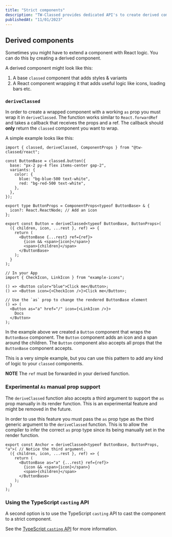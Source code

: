 ```yaml
---
title: "Strict components"
description: "TW-Classed provides dedicated API's to create derived components to extend a classed component with additional functionality, without losing the ability to use the 'as' prop."
publishedAt: "11/01/2023"
---
```


## Derived components

Sometimes you might have to extend a component with React logic. You can do this by creating a derived component.

A derived component might look like this:

1. A base `classed` component that adds styles & variants
2. A React component wrapping it that adds useful logic like icons, loading bars etc.

### `deriveClassed`

In order to create a wrapped component with a working `as` prop you must wrap it in `deriveClassed`. The function works similar to `React.forwardRef` and takes a callback that receives the props and a ref. The callback should **only** return the `classed` component you want to wrap.

A simple example looks like this:

```tsx
import { classed, deriveClassed, ComponentProps } from "@tw-classed/react";

const ButtonBase = classed.button({
  base: "px-2 py-4 flex items-center gap-2",
  variants: {
    color: {
      blue: "bg-blue-500 text-white",
      red: "bg-red-500 text-white",
    },
  },
});

export type ButtonProps = ComponentProps<typeof ButtonBase> & {
  icon?: React.ReactNode; // Add an icon
};

export const Button = deriveClassed<typeof ButtonBase, ButtonProps>(
  ({ children, icon, ...rest }, ref) => {
    return (
      <ButtonBase {...rest} ref={ref}>
        {icon && <span>{icon}</span>}
        <span>{children}</span>
      </ButtonBase>
    );
  }
);

// In your App
import { CheckIcon, LinkIcon } from "example-icons";

() => <Button color="blue">Click me</Button>;
() => <Button icon={<CheckIcon />}>Click me</Button>;

// Use the `as` prop to change the rendered ButtonBase element
() => (
  <Button as="a" href="/" icon={<LinkIcon />}>
    Docs
  </Button>
);
```

In the example above we created a `Button` component that wraps the `ButtonBase` component. The `Button` component adds an icon and a span around the children. The `Button` component also accepts all props that the `ButtonBase` component accepts.

This is a very simple example, but you can use this pattern to add any kind of logic to your `classed` components.

**NOTE** The `ref` must be forwarded in your derived function.

### Experimental `As` manual prop support

The `deriveClassed` function also accepts a third argument to support the `as` prop manually in its render function. This is an experimental feature and might be removed in the future.

In order to use this feature you must pass the `as` prop type as the third generic argument to the `deriveClassed` function. This is to allow the compiler to infer the correct `as` prop type since its being manually set in the render function.

```tsx
export const Anchor = deriveClassed<typeof ButtonBase, ButtonProps, "a">( // Notice the third argument.
  ({ children, icon, ...rest }, ref) => {
    return (
      <ButtonBase as="a" {...rest} ref={ref}>
        {icon && <span>{icon}</span>}
        <span>{children}</span>
      </ButtonBase>
    );
  }
);
```

### Using the TypeScript `casting` API

A second option is to use the TypeScript `casting` API to cast the component to a strict component.

See the [TypeScript `casting` API](/docs/typescript#derivedcomponenttype---creating-a-derived-component) for more information.
